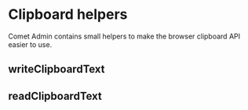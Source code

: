 

<Meta of={ClipboardStories} />

# Clipboard helpers

Comet Admin contains small helpers to make the browser clipboard API easier to use.

## writeClipboardText

<Canvas>
    <Story of={ClipboardStories.Write} />
</Canvas>

## readClipboardText

<Canvas>
    <Story of={ClipboardStories.Read} />
</Canvas>

